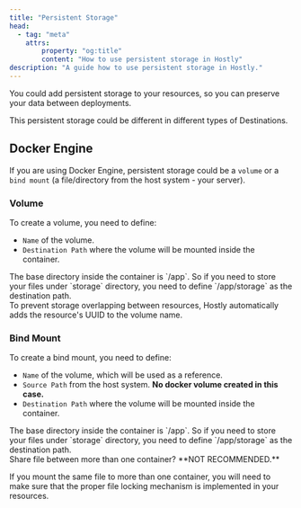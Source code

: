 ```yaml
---
title: "Persistent Storage"
head:
  - tag: "meta"
    attrs:
        property: "og:title"
        content: "How to use persistent storage in Hostly"
description: "A guide how to use persistent storage in Hostly."
---
```



You could add persistent storage to your resources, so you can preserve your data between deployments.

This persistent storage could be different in different types of Destinations.

## Docker Engine

If you are using Docker Engine, persistent storage could be a `volume` or a `bind mount` (a file/directory from the host system - your server).

### Volume

To create a volume, you need to define:

- `Name` of the volume.
- `Destination Path` where the volume will be mounted inside the container.

<Aside type="caution">
  The base directory inside the container is `/app`. So if you need to store
  your files under `storage` directory, you need to define `/app/storage` as the
  destination path.
</Aside>

<Aside type="tip">
  To prevent storage overlapping between resources, Hostly automatically adds
  the resource's UUID to the volume name.
</Aside>

### Bind Mount

To create a bind mount, you need to define:

- `Name` of the volume, which will be used as a reference.
- `Source Path` from the host system. **No docker volume created in this case.**
- `Destination Path` where the volume will be mounted inside the container.

<Aside type="caution">
  The base directory inside the container is `/app`. So if you need to store
  your files under `storage` directory, you need to define `/app/storage` as the
  destination path.
</Aside>

<Aside type="caution">
Share file between more than one container? **NOT RECOMMENDED.**

If you mount the same file to more than one container, you will need to make sure that the proper file locking mechanism is implemented in your resources.

</Aside>
